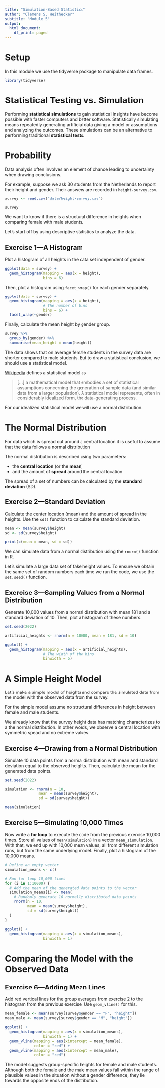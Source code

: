 ```yaml
---
title: "Simulation-Based Statistics"
author: "Clemens S. Heithecker"
subtitle: "Module 5"
output:
  html_document:
    df_print: paged
---
```


# Setup

In this module we use the tidyverse package to manipulate data frames.

```r
library(tidyverse)
```

# Statistical Testing vs. Simulation

Performing **statistical simulations** to gain statistical insights have become
possible with faster computers and better software. Statistically simulating
means repeatedly generating artificial data giving a model or assumptions and
analyzing the outcomes. These simulations can be an alternative to performing
traditional  **statistical tests**.

# Probability

Data analysis often involves an element of chance leading to uncertainty when
drawing conclusions.

For example, suppose we ask 30 students from the Netherlands to report their
height and gender. Their answers are recorded in `height-survey.csv`.

```r
survey <- read.csv("data/height-survey.csv")

survey
```

We want to know if there is a structural difference in heights when comparing
female with male students.

Let's start off by using descriptive statistics to analyze the data.

## Exercise 1—A Histogram

Plot a histogram of all heights in the data set independent of gender.

```r
ggplot(data = survey) +
  geom_histogram(mapping = aes(x = height),
                 bins = 6)
```

Then, plot a histogram using `facet_wrap()` for each gender separately.

```r
ggplot(data = survey) +
  geom_histogram(mapping = aes(x = height),
                 # The number of bins
                 bins = 6) +
  facet_wrap(~gender)
```

Finally, calculate the mean height by gender group.

```r
survey %>%
  group_by(gender) %>%
  summarise(mean_height = mean(height))
```

The data shows that on average female students in the survey data are shorter
compared to male students. But to draw a statistical conclusion, we should use
a statistical model.

[Wikipedia](https://en.wikipedia.org/wiki/Statistical_model) defines a
statistical model as

>[...] a mathematical model that embodies a set of statistical assumptions
concerning the generation of sample data (and similar data from a larger
population). A statistical model represents, often in considerably idealized
form, the data-generating process.

For our idealized statistical model we will use a normal distribution.

# The Normal Distribution

For data which is spread out around a central location it is useful to assume
that the data follows a normal distribution

The normal distribution is described using two parameters:

- the **central location** (or the **mean**)
- and the amount of **spread** around the central location

The spread of a set of numbers can be calculated by the **standard deviation**
(SD).

## Exercise 2—Standard Deviation

Calculate the center location (mean) and the amount of spread in the heights.
Use the `sd()` function to calculate the standard deviation.

```r
mean <- mean(survey$height)
sd <- sd(survey$height)

print(c(mean = mean, sd = sd))
```

We can simulate data from a normal distribution using the `rnorm()` function in
R.

Let's simulate a large data set of fake height values. To ensure we obtain the
same set of random numbers each time we run the code, we use the `set.seed()`
function.

## Exercise 3—Sampling Values from a Normal Distribution

Generate 10,000 values from a normal distribution with mean 181 and a standard
deviation of 10. Then, plot a histogram of these numbers.

```r
set.seed(2022)

artificial_heights <- rnorm(n = 10000, mean = 181, sd = 10)

ggplot() +
  geom_histogram(mapping = aes(x = artificial_heights),
                 # The width of the bins
                 binwidth = 5)
```

# A Simple Height Model

Let's make a simple model of heights and compare the simulated data from the
model with the observed data from the survey.

For the simple model assume no structural differences in height between female
and male students.

We already know that the survey height data has matching characterizes to a the
normal distribution. In other words, we observe a central location with
symmetric spead and no extreme values.

## Exercise 4—Drawing from a Normal Distribution

Simulate 10 data points from a normal distribution with mean and standard
deviation equal to the observed heights. Then, calculate the mean for the
generated data points.

```r
set.seed(2022)

simulation <- rnorm(n = 10,
               mean = mean(survey$height),
               sd = sd(survey$height))

mean(simulation)
```

## Exercise 5—Simulating 10,000 Times

Now write a **for loop** to execute the code from the previous exercise 10,000
times. Store all values of `mean(simulation)` in a vector `mean_siumulation`.
With that, we end up with 10,000 mean values, all from different simulation
runs, but from the same underlying model. Finally, plot a histogram of the
10,000 means.

```r
# Define an empty vector
simulation_means <- c()

# Run for loop 10,000 times
for (i in 1:10000) {
  # Add the mean of the generated data points to the vector
  simulation_means[i] <- mean(
    # Randomly generate 10 normally distributed data points
    rnorm(n = 10,
          mean = mean(survey$height),
          sd = sd(survey$height))
  )
}

ggplot() +
  geom_histogram(mapping = aes(x = simulation_means),
                 binwidth = 1)
```

# Comparing the Model with the Observed Data

## Exercise 6—Adding Mean Lines

Add red vertical lines for the group averages from exercise 2 to the histogram
from the previous exercise. Use `geom_vline()` for this.

```r
mean_female <- mean(survey[survey$gender == "F", "height"])
mean_male <- mean(survey[survey$gender == "M", "height"])

ggplot() +
  geom_histogram(mapping = aes(x = simulation_means),
                 binwidth = 1) +
  geom_vline(mapping = aes(xintercept = mean_female),
             color = "red") +
  geom_vline(mapping = aes(xintercept = mean_male),
             color = "red")
```

The model suggests group-specific heights for female and male students. Although
both the female and the male mean values fall within the range of plausible
values in the situation without a gender difference, they lie towards the
opposite ends of the distribution.

